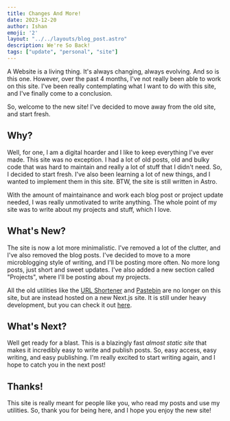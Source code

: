 ```yaml
---
title: Changes And More!
date: 2023-12-20
author: Ishan
emoji: '2'
layout: "../../layouts/blog_post.astro"
description: We're So Back! 
tags: ["update", "personal", "site"]
---
```


A Website is a living thing. It's always changing, always evolving. And so is this one.
However, over the past 4 months, I've not really been able to work on this site.
I've been really contemplating what I want to do with this site, and I've finally come to a conclusion.

So, welcome to the new site! I've decided to move away from the old site, and start fresh.

## Why?

Well, for one, I am a digital hoarder and I like to keep everything I've ever made. This site was no exception. I had a lot of old posts, old and bulky 
code that was hard to maintain and really a lot of stuff that I didn't need. So, I decided to start fresh. I've also been learning a lot of new things, and I wanted to implement them in this site.
BTW, the site is still written in Astro.

With the amount of maintainance and work each blog post or project update needed, I was really unmotivated to write anything.
The whole point of my site was to write about my projects and stuff, which I love.

## What's New?

The site is now a lot more minimalistic. I've removed a lot of the clutter, and I've also removed the blog posts. I've decided to move to a more microblogging style of writing, and I'll be posting more often.
No more long posts, just short and sweet updates. I've also added a new section called "Projects", where I'll be posting about my projects.

All the old utilities like the [URL Shortener](https://nutils.vercel.app/go) and [Pastebin](https://nutils.vercel.app/code) are no longer on this site, but are instead hosted on a new Next.js site. It is still under heavy development, but you can check it out [here](https://nutils.vercel.app).

## What's Next?

Well get ready for a blast. This is a blazingly fast *almost static site* that makes it incredibly easy to write and publish posts.
So, easy access, easy writing, and easy publishing. I'm really excited to start writing again, and I hope to catch you in the next post!

## Thanks!

This site is really meant for people like you, who read my posts and use my utilities. So, thank you for being here, and I hope you enjoy the new site!